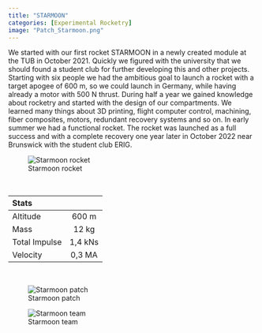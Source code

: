 ---
title: "STARMOON"
categories: [Experimental Rocketry]
image: "Patch_Starmoon.png"
---

We started with our first rocket STARMOON in a newly created module at the TUB in October 2021. Quickly we figured with the university that we should found a student club for further developing this and other projects. 
Starting with six people we had the ambitious goal to launch a rocket with a target apogee of 600 m, so we could launch in Germany, while having already a motor with 500 N thrust. 
During half a year we gained knowledge about rocketry and started with the design of our compartments. We learned many things about 3D printing, flight computer control, machining, fiber composites, motors, redundant recovery systems and so on. 
In early summer we had a functional rocket. The rocket was launched as a full success and with a complete recovery one year later in October 2022 near Brunswick with the student club ERIG. 


![Starmoon rocket](Starmoon.jpg)

<br/>

| Stats        |                |
| :---         |     :---:      |
| Altitude     | 600 m          |
| Mass         | 12 kg          |
| Total Impulse | 1,4 kNs       |
| Velocity     | 0,3 MA         |

<br/>

::: {layout=[[10,-2,20]]  layout-valign="center"}
![Starmoon patch](Patch_Starmoon.png)

![Starmoon team](Team_Starmoon.jpg)
:::
